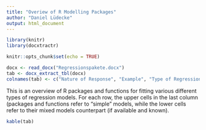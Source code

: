 ```yaml
---
title: "Overiew of R Modelling Packages"
author: "Daniel Lüdecke"
output: html_document
---
```


```r
library(knitr)
library(docxtractr)

knitr::opts_chunk$set(echo = TRUE)

docx <- read_docx("Regressionspakete.docx")
tab <- docx_extract_tbl(docx)
colnames(tab) <- c("Nature of Response", "Example", "Type of Regression", "R package or function")
```

This is an overview of R packages and functions for fitting various different types of regression models. For each row, the upper cells in the last column (packages and functions refer to "simple" models, while the lower cells refer to their mixed models counterpart (if available and known).


```r
kable(tab)
```
